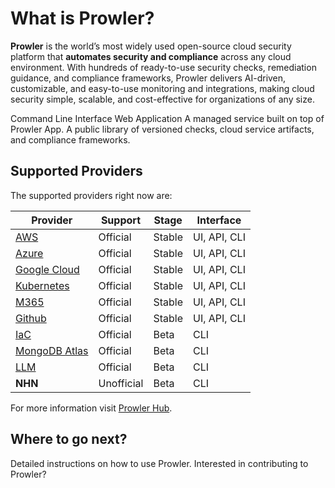# What is Prowler?

**Prowler** is the world’s most widely used open-source cloud security platform that **automates security and compliance** across any cloud environment. With hundreds of ready-to-use security checks, remediation guidance, and compliance frameworks, Prowler delivers AI-driven, customizable, and easy-to-use monitoring and integrations, making cloud security simple, scalable, and cost-effective for organizations of any size.

<Columns cols={2}>
  <Card
    title="Prowler CLI"
    icon="terminal"
    href="/getting-started/products/prowler-cli"
  >
    Command Line Interface
  </Card>
  <Card
    title="Prowler App"
    icon="pen-to-square"
    href="/getting-started/products/prowler-app"
  >
    Web Application
  </Card>
    <Card
    title="Prowler Cloud"
    icon="pen-to-square"
    href="/getting-started/products/prowler-cloud"
  >
    A managed service built on top of Prowler App.
  </Card>
  <Card
    title="Prowler Hub"
    icon="map"
    href="/getting-started/products/prowler-hub"
  >
    A public library of versioned checks, cloud service artifacts, and compliance frameworks.
  </Card>
</Columns>

## Supported Providers
The supported providers right now are:

| Provider | Support | Stage | Interface |
|----------|--------|-------|----------|
| [AWS](/user-guide/providers/aws/getting-started-aws) | Official | Stable | UI, API, CLI |
| [Azure](/user-guide/providers/azure/getting-started-azure) | Official | Stable | UI, API, CLI |
| [Google Cloud](/user-guide/providers/gcp/getting-started-gcp) | Official | Stable | UI, API, CLI |
| [Kubernetes](/user-guide/providers/kubernetes/getting-started-kubernetes) | Official | Stable | UI, API, CLI |
| [M365](/user-guide/providers/m365/getting-started-m365) | Official | Stable | UI, API, CLI |
| [Github](/user-guide/providers/github/getting-started-github) | Official | Stable | UI, API, CLI |
| [IaC](/user-guide/providers/iac/getting-started-iac) | Official | Beta | CLI |
| [MongoDB Atlas](/user-guide/providers/mongodb-atlas/getting-started-mongodb-atlas) | Official | Beta | CLI |
| [LLM](/user-guide/providers/llm/getting-started-llm) | Official | Beta | CLI |
| **NHN** | Unofficial | Beta | CLI |

For more information visit [Prowler Hub](https://hub.prowler.com).

## Where to go next?
<Columns cols={2}>
  <Card
    title="User Guide"
    icon="terminal"
    href="/user-guide/tutorials/prowler-app"
  >
    Detailed instructions on how to use Prowler.
  </Card>
  <Card
    title="Development Guide"
    icon="pen-to-square"
    href="/developer-guide/introduction"
  >
    Interested in contributing to Prowler?
  </Card>
</Columns>
